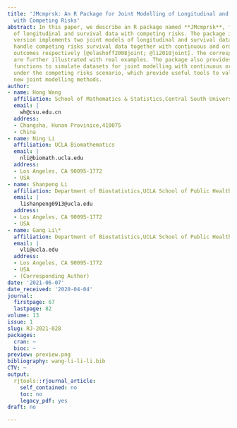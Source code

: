 ```yaml
---
title: 'JMcmprsk: An R Package for Joint Modelling of Longitudinal and Survival Data
  with Competing Risks'
abstract: In this paper, we describe an R package named **JMcmprsk**, for joint modelling
  of longitudinal and survival data with competing risks. The package in its current
  version implements two joint models of longitudinal and survival data proposed to
  handle competing risks survival data together with continuous and ordinal longitudinal
  outcomes respectively [@elashoff2008joint; @li2010joint]. The corresponding R implementations
  are further illustrated with real examples. The package also provides simulation
  functions to simulate datasets for joint modelling with continuous or ordinal outcomes
  under the competing risks scenario, which provide useful tools to validate and evaluate
  new joint modelling methods.
author:
- name: Hong Wang
  affiliation: School of Mathematics & Statistics,Central South University
  email: |
    wh@csu.edu.cn
  address:
  - Changsha, Hunan Provinice,410075
  - China
- name: Ning Li
  affiliation: UCLA Biomathematics
  email: |
    nli@biomath.ucla.edu
  address:
  - Los Angeles, CA 90095-1772
  - USA
- name: Shanpeng Li
  affiliation: Department of Biostatistics,UCLA School of Public Health
  email: |
    lishanpeng0913@ucla.edu
  address:
  - Los Angeles, CA 90095-1772
  - USA
- name: Gang Li\*
  affiliation: Department of Biostatistics,UCLA School of Public Health
  email: |
    vli@ucla.edu
  address:
  - Los Angeles, CA 90095-1772
  - USA
  - (Corresponding Author)
date: '2021-06-07'
date_received: '2020-04-04'
journal:
  firstpage: 67
  lastpage: 82
volume: 13
issue: 1
slug: RJ-2021-028
packages:
  cran: ~
  bioc: ~
preview: preview.png
bibliography: wang-li-li-li.bib
CTV: ~
output:
  rjtools::rjournal_article:
    self_contained: no
    toc: no
    legacy_pdf: yes
draft: no

---
```

